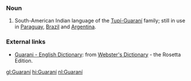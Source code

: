 ===Noun===
#South-American Indian language of the [[w:Tupi-Guarani|Tupí-Guaraní]] family; still in use in [[Paraguay]], [[Brazil]] and [[Argentina]].

=== External links ===
*[http://www.websters-online-dictionary.org/definition/Guarani-english/ Guarani - English Dictionary]: from [http://www.websters-online-dictionary.org/ Webster's Dictionary] - the Rosetta Edition.

[[gl:Guaraní]]
[[hi:Guaraní]]
[[nl:Guaraní]]